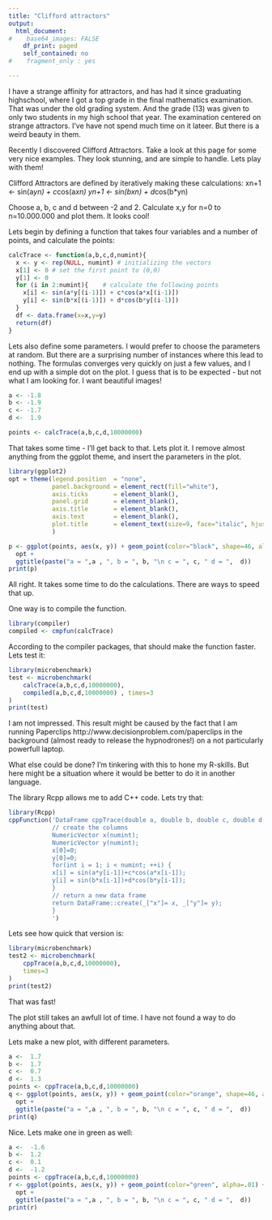 ```yaml
---
title: "Clifford attractors"
output:
  html_document:
#    base64_images: FALSE
    df_print: paged
    self_contained: no
#    fragment_only : yes

---
```


I have a strange affinity for attractors, and has had it since graduating highschool, where I got a top grade in the final mathematics examination. That was under the old grading system. And the grade (13) was given to only two students in my high school that year. The examination centered on strange attractors. I've have not spend much time on it lateer. But there is a weird beauty in them.

Recently I discovered Clifford Attractors. Take a look at this page for some very nice examples. They look stunning, and are simple to handle. 
Lets play with them!

Clifford Attractors are defined by iteratively making these calculations:
xn+1 <- sin(a*yn) + c*cos(a*xn)
yn+1 <- sin(bxn) + d*cos(b*yn)

Choose a, b, c and d between -2 and 2. Calculate x,y for n=0 to n=10.000.000 and plot them. It looks cool!

Lets begin by defining a function that takes four variables and a number of points, and calculate the points:

```r
calcTrace <- function(a,b,c,d,numint){
  x <- y <- rep(NULL, numint) # initializing the vectors
  x[1] <- 0 # set the first point to (0,0)
  y[1] <- 0
  for (i in 2:numint){    # calculate the following points
    x[i] <- sin(a*y[(i-1)]) + c*cos(a*x[(i-1)])
    y[i] <- sin(b*x[(i-1)]) + d*cos(b*y[(i-1)])  
  }
  df <- data.frame(x=x,y=y)
  return(df)
}
```

Lets also define some parameters. I would prefer to choose the parameters at random. But there are a surprising number of instances where this lead to nothing. The formulas converges very quickly on just a few values, and I end up with a simple dot on the plot.
I guess that is to be expected - but not what I am looking for. I want beautiful images!

```r
a <- -1.8 
b <- -1.9 
c <- -1.7
d <-  1.9

points <- calcTrace(a,b,c,d,10000000)

```

That takes some time - I'll get back to that. Lets plot it. I remove almost anything from the ggplot theme, and insert the parameters in the plot.
```r
library(ggplot2)
opt = theme(legend.position  = "none",
            panel.background = element_rect(fill="white"),
            axis.ticks       = element_blank(),
            panel.grid       = element_blank(),
            axis.title       = element_blank(),
            axis.text        = element_blank(),
            plot.title       = element_text(size=9, face="italic", hjust = 0.5)
            )

p <- ggplot(points, aes(x, y)) + geom_point(color="black", shape=46, alpha=.01) + 
  opt +
  ggtitle(paste("a = ",a , ", b = ", b, "\n c = ", c, " d = ",  d))
print(p)

```

All right. It takes some time to do the calculations. There are ways to speed that up.

One way is to compile the function. 
```r
library(compiler)
compiled <- cmpfun(calcTrace)
```

According to the compiler packages, that should make the function faster. Lets test it:
```r
library(microbenchmark) 
test <- microbenchmark(
    calcTrace(a,b,c,d,10000000),
    compiled(a,b,c,d,10000000) , times=3
)
print(test)
```

I am not impressed. This result might be caused by the fact that I am running Paperclips http://www.decisionproblem.com/paperclips in the background (almost ready to release the hypnodrones!) on a not particularly powerfull laptop. 

What else could be done?
I'm tinkering with this to hone my R-skills. But here might be a situation where it would be better to do it in another language. 

The library Rcpp allows me to add C++ code. Lets try that:
```r
library(Rcpp)
cppFunction('DataFrame cppTrace(double a, double b, double c, double d, int numint) {
            // create the columns
            NumericVector x(numint);
            NumericVector y(numint);
            x[0]=0;
            y[0]=0;
            for(int i = 1; i < numint; ++i) {
            x[i] = sin(a*y[i-1])+c*cos(a*x[i-1]);
            y[i] = sin(b*x[i-1])+d*cos(b*y[i-1]);
            }
            // return a new data frame
            return DataFrame::create(_["x"]= x, _["y"]= y);
            }
            ')

```

Lets see how quick that version is:

```r
library(microbenchmark)
test2 <- microbenchmark(
    cppTrace(a,b,c,d,10000000),
    times=3
)
print(test2)
```

That was fast! 

The plot still takes an awfull lot of time. I have not found a way to do anything about that.

Lets make a new plot, with different parameters.
```r

a <-  1.7
b <-  1.7
c <-  0.7
d <-  1.3
points <- cppTrace(a,b,c,d,10000000)
q <- ggplot(points, aes(x, y)) + geom_point(color="orange", shape=46, alpha=.01) + 
  opt +
  ggtitle(paste("a = ",a , ", b = ", b, "\n c = ", c, " d = ",  d))
print(q)

```

Nice. Lets make one in green as well:
```r
a <-  -1.6
b <-  1.2
c <-  0.1
d <-  -1.2
points <- cppTrace(a,b,c,d,10000000)
r <- ggplot(points, aes(x, y)) + geom_point(color="green", alpha=.01) + 
  opt +
  ggtitle(paste("a = ",a , ", b = ", b, "\n c = ", c, " d = ",  d))
print(r)

```